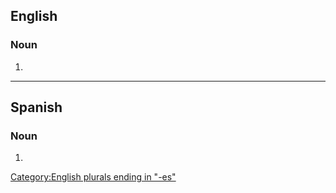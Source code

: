 ==English==

===Noun===
{{head|en|noun form}}

# {{plural of|en|apex}}

[[Category:English plurals ending in "-es"]]

----

==Spanish==

===Noun===
{{head|es|noun form|g=m-p}}

# {{plural of|es|ápex}}